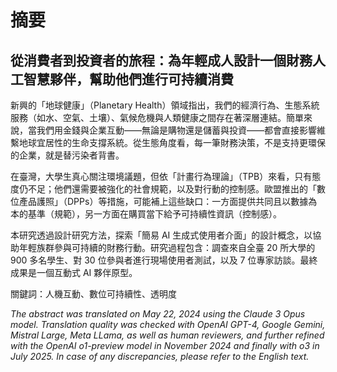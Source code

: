 # 摘要 {.unnumbered}

::: {.content-hidden when-format="pdf"}

## 從消費者到投資者的旅程：為年輕成人設計一個財務人工智慧夥伴，幫助他們進行可持續消費

:::

新興的「地球健康」（Planetary Health）領域指出，我們的經濟行為、生態系統服務（如水、空氣、土壤）、氣候危機與人類健康之間存在著深層連結。簡單來說，當我們用金錢與企業互動——無論是購物還是儲蓄與投資——都會直接影響維繫地球宜居性的生命支撐系統。從生態角度看，每一筆財務決策，不是支持更環保的企業，就是替污染者背書。

在臺灣，大學生真心關注環境議題，但依「計畫行為理論」（TPB）來看，只有態度仍不足；他們還需要被強化的社會規範，以及對行動的控制感。歐盟推出的「數位產品護照」（DPPs）等措施，可能補上這些缺口：一方面提供共同且以數據為本的基準（規範），另一方面在購買當下給予可持續性資訊（控制感）。

本研究透過設計研究方法，探索「簡易 AI 生成式使用者介面」的設計概念，以協助年輕族群參與可持續的財務行動。研究過程包含：調查來自全臺 20 所大學的 900 多名學生、對 30 位參與者進行現場使用者測試，以及 7 位專家訪談。最終成果是一個互動式 AI 夥伴原型。

關鍵詞：人機互動、數位可持續性、透明度

*The abstract was translated on May 22, 2024 using the Claude 3 Opus model. Translation quality was checked with OpenAI GPT-4, Google Gemini, Mistral Large, Meta LLama, as well as human reviewers, and further refined with the OpenAI o1-preview model in November 2024 and finally with o3 in July 2025. In case of any discrepancies, please refer to the English text.*